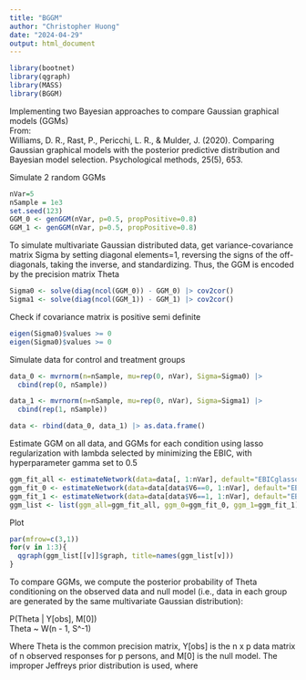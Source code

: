 ```yaml
---
title: "BGGM"
author: "Christopher Huong"
date: "2024-04-29"
output: html_document
---
```




```r
library(bootnet)
library(qgraph)
library(MASS)
library(BGGM)
```

Implementing two Bayesian approaches to compare Gaussian graphical models (GGMs) \
From: \
Williams, D. R., Rast, P., Pericchi, L. R., & Mulder, J. (2020). Comparing Gaussian graphical models with the posterior predictive distribution and Bayesian model selection. Psychological methods, 25(5), 653.


Simulate 2 random GGMs

```r
nVar=5
nSample = 1e3
set.seed(123)
GGM_0 <- genGGM(nVar, p=0.5, propPositive=0.8)
GGM_1 <- genGGM(nVar, p=0.5, propPositive=0.8)
```


To simulate multivariate Gaussian distributed data, get variance-covariance matrix Sigma by setting diagonal elements=1, reversing the signs of the off-diagonals, taking the inverse, and standardizing. Thus, the GGM is encoded by the precision matrix Theta

```r
Sigma0 <- solve(diag(ncol(GGM_0)) - GGM_0) |> cov2cor()
Sigma1 <- solve(diag(ncol(GGM_1)) - GGM_1) |> cov2cor()
```




Check if covariance matrix is positive semi definite
```r
eigen(Sigma0)$values >= 0
eigen(Sigma0)$values >= 0
```

Simulate data for control and treatment groups
```r
data_0 <- mvrnorm(n=nSample, mu=rep(0, nVar), Sigma=Sigma0) |>
  cbind(rep(0, nSample))

data_1 <- mvrnorm(n=nSample, mu=rep(0, nVar), Sigma=Sigma1) |>
  cbind(rep(1, nSample))

data <- rbind(data_0, data_1) |> as.data.frame()
```

Estimate GGM on all data, and GGMs for each condition using lasso regularization with lambda selected by minimizing the EBIC, with hyperparameter gamma set to 0.5

```r
ggm_fit_all <- estimateNetwork(data=data[, 1:nVar], default="EBICglasso", tuning=0.5)
ggm_fit_0 <- estimateNetwork(data=data[data$V6==0, 1:nVar], default="EBICglasso", tuning=0.5)
ggm_fit_1 <- estimateNetwork(data=data[data$V6==1, 1:nVar], default="EBICglasso", tuning=0.5)
ggm_list <- list(ggm_all=ggm_fit_all, ggm_0=ggm_fit_0, ggm_1=ggm_fit_1)

```

Plot

```r
par(mfrow=c(3,1))
for(v in 1:3){
  qgraph(ggm_list[[v]]$graph, title=names(ggm_list[v]))
}

```


To compare GGMs, we compute the posterior probability of Theta conditioning on the observed data and null model (i.e., data in each group are generated by the same multivariate Gaussian distribution): \

P(Theta | Y[obs], M[0]) \
Theta ~ W(n - 1, S^-1) \


Where Theta is the common precision matrix, Y[obs] is the n x p data matrix of n observed responses for p persons, and M[0] is the null model. The improper Jeffreys prior distribution is used, where















